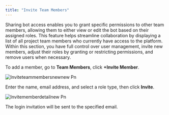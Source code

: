 ```yaml
---
title: "Invite Team Members"
---
```


Sharing bot access enables you to grant specific permissions to other team members, allowing them to either view or edit the bot based on their assigned roles. This feature helps streamline collaboration by displaying a list of all project team members who currently have access to the platform. Within this section, you have full control over user management, invite new members, adjust their roles by granting or restricting permissions, and remove users when necessary.

To add a member, go to **Team Members**, click **\+Invite Member**.

![Inviteteammembersnewnew Pn](/images/inviteteammembersnewnew.png)

Enter the name, email address, and select a role type, then click **Invite**.

![Invitememberdetailnew Pn](/images/invitememberdetailnew.png)

The login invitation will be sent to the specified email.